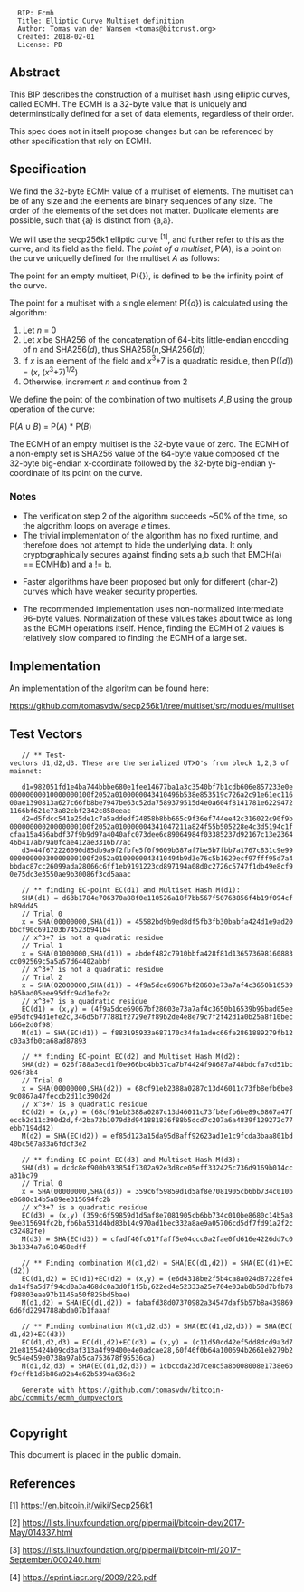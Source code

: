 <pre>
  BIP: Ecmh
  Title: Elliptic Curve Multiset definition
  Author: Tomas van der Wansem <tomas@bitcrust.org>
  Created: 2018-02-01
  License: PD
</pre>

== Abstract ==

This BIP describes the construction of a multiset hash using elliptic curves, called ECMH. The ECMH is a 32-byte value that is uniquely and determinstically
defined for a set of data elements, regardless of their order.

This spec does not in itself propose changes but can be referenced by other specification that rely on ECMH.

== Specification ==

We find the 32-byte ECMH value of a multiset of elements. The multiset can be of any size and the elements are binary sequences of any size. The order of the elements of the set does not matter. Duplicate elements are possible, such that {a} is distinct from {a,a}.

We will use the secp256k1 elliptic curve <sup>[1]</sup>, and further refer to this as the curve, and its field as the field.  The ''point of a multiset'', P(''A''), is a point on the curve uniquelly defined for the multiset ''A'' as follows:

The point for an empty multiset, P({}), is defined to be the infinity point of the curve.

The point for a multiset with a single element P({''d''}) is calculated using the algorithm:

# Let ''n'' = 0
# Let ''x'' be SHA256 of the concatenation of 64-bits little-endian encoding of ''n'' and SHA256(''d''), thus SHA256(''n'',SHA256(''d''))
# If ''x'' is an element of the field and ''x''<sup>3</sup>+7 is a quadratic residue, then P({''d''}) = (''x'', (''x''<sup>3</sup>+7)<sup>1/2</sup>)
# Otherwise, increment ''n'' and continue from 2

We define the point of the combination of two multisets ''A'',''B'' using the group operation of the curve:

P(''A'' ∪ ''B'') = P(''A'') * P(''B'')

The ECMH of an empty multiset is the 32-byte value of zero. The ECMH of a non-empty set is SHA256 value of the 64-byte value composed of the 32-byte big-endian x-coordinate followed by the 32-byte big-endian y-coordinate of its point on the curve.


=== Notes ===

* The verification step 2 of the algorithm succeeds ~50% of the time, so the algorithm loops on average ''e'' times.
* The trivial implementation of the algorithm has no fixed runtime, and therefore does not attempt to hide the underlying data. It only cryptographically secures against finding sets a,b such that EMCH(a) == ECMH(b) and a != b.

* Faster algorithms have been proposed but only for different (char-2) curves which have weaker security properties.

* The recommended implementation uses non-normalized intermediate 96-byte values. Normalization of these values takes about twice as long as the ECMH operations itself. Hence, finding the ECMH of 2 values is relatively slow compared to finding the ECMH of a large set.

== Implementation ==

An implementation of the algoritm can be found here:

https://github.com/tomasvdw/secp256k1/tree/multiset/src/modules/multiset

== Test Vectors ==
    
    
    // ** Test-vectors d1,d2,d3. These are the serialized UTXO's from block 1,2,3 of mainnet:
    
    d1=982051fd1e4ba744bbbe680e1fee14677ba1a3c3540bf7b1cdb606e857233e0e00000000010000000100f2052a0100000043410496b538e853519c726a2c91e61ec11600ae1390813a627c66fb8be7947be63c52da7589379515d4e0a604f8141781e62294721166bf621e73a82cbf2342c858eeac
    d2=d5fdcc541e25de1c7a5addedf24858b8bb665c9f36ef744ee42c316022c90f9b00000000020000000100f2052a010000004341047211a824f55b505228e4c3d5194c1fcfaa15a456abdf37f9b9d97a4040afc073dee6c89064984f03385237d92167c13e236446b417ab79a0fcae412ae3316b77ac
    d3=44f672226090d85db9a9f2fbfe5f0f9609b387af7be5b7fbb7a1767c831c9e9900000000030000000100f2052a0100000043410494b9d3e76c5b1629ecf97fff95d7a4bbdac87cc26099ada28066c6ff1eb9191223cd897194a08d0c2726c5747f1db49e8cf90e75dc3e3550ae9b30086f3cd5aaac
    
    // ** finding EC-point EC(d1) and Multiset Hash M(d1):
    SHA(d1) = d63b1784e706370a88f0e110526a18f7bb567f50763856f4b19f094cfb89dd45
    // Trial 0 
    x = SHA(00000000,SHA(d1)) = 45582bd9b9ed8df5fb3fb30babfa424d1e9ad20bbcf90c691203b74523b941b4
    // x^3+7 is not a quadratic residue
    // Trial 1
    x = SHA(01000000,SHA(d1)) = abdef482c7910bbfa428f81d136573698160883cc092569c5a5a57d64402abbf
    // x^3+7 is not a quadratic residue
    // Trial 2
    x = SHA(02000000,SHA(d1)) = 4f9a5dce69067bf28603e73a7af4c3650b16539b95bad05eee95dfc94d1efe2c
    // x^3+7 is a quadratic residue
    EC(d1) = (x,y) = (4f9a5dce69067bf28603e73a7af4c3650b16539b95bad05eee95dfc94d1efe2c,346d5b777881f2729e7f89b2de4e8e79c7f2f42d1a0b25a8f10becb66e2d0f98)
    M(d1) = SHA(EC(d1)) = f883195933a687170c34fa1adec66fe2861889279fb12c03a3fb0ca68ad87893
    
    // ** finding EC-point EC(d2) and Multiset Hash M(d2):
    SHA(d2) = 626f788a3ecd1f0e966bc4bb37ca7b74424f98687a748bdcfa7cd51bc926f3b4
    // Trial 0
    x = SHA(00000000,SHA(d2)) = 68cf91eb2388a0287c13d46011c73fb8efb6be89c0867a47feccb2d11c390d2d
    // x^3+7 is a quadratic residue
    EC(d2) = (x,y) = (68cf91eb2388a0287c13d46011c73fb8efb6be89c0867a47feccb2d11c390d2d,f42ba72b1079d3d941881836f88b5dcd7c207a6a4839f129272c77ebb7194d42)
    M(d2) = SHA(EC(d2)) = ef85d123a15da95d8aff92623ad1e1c9fcda3baa801bd40bc567a83a6fdcf3e2
    
    // ** finding EC-point EC(d3) and Multiset Hash M(d3):
    SHA(d3) = dcdc8ef900b933854f7302a92e3d8ce05eff332425c736d9169b014cca31bc79
    // Trial 0
    x = SHA(00000000,SHA(d3)) = 359c6f59859d1d5af8e7081905cb6bb734c010be8680c14b5a89ee315694fc2b
    // x^3+7 is a quadratic residue
    EC(d3) = (x,y) (359c6f59859d1d5af8e7081905cb6bb734c010be8680c14b5a89ee315694fc2b,fb6ba531d4bd83b14c970ad1bec332a8ae9a05706cd5df7fd91a2f2cc32482fe)
    M(d3) = SHA(EC(d3)) = cfadf40fc017faff5e04ccc0a2fae0fd616e4226dd7c03b1334a7a610468edff
    
    // ** Finding combination M(d1,d2) = SHA(EC(d1,d2)) = SHA(EC(d1)+EC(d2))
    EC(d1,d2) = EC(d1)+EC(d2) = (x,y) = (e6d4318be2f5b4ca8a024d87228fe4da14f9a5d7f94cd0a3a468dc0a3d0f1f5b,622ed4e52333a25e704e03ab0b50d7bfb78f98803eae97b1145a50f825bd5bae)
    M(d1,d2) = SHA(EC(d1,d2)) = fabafd38d07370982a34547daf5b57b8a4398696d6fd2294788abda07b1faaaf
    
    // ** Finding combination M(d1,d2,d3) = SHA(EC(d1,d2,d3)) = SHA(EC(d1,d2)+EC(d3))
    EC(d1,d2,d3) = EC(d1,d2)+EC(d3) = (x,y) = (c11d50cd42ef5dd8dcd9a3d721e8155424b09cd3af313a4f99400e4e0adcae28,60f46f0b64a100694b2661eb279b29c54e459e0738a97ab5ca753678f95536ca)
    M(d1,d2,d3) = SHA(EC(d1,d2,d3)) = 1cbccda23d7ce8c5a8b008008e1738e6bf9cffb1d5b86a92a4e62b5394a636e2
    
    Generate with https://github.com/tomasvdw/bitcoin-abc/commits/ecmh_dumpvectors
    

==Copyright==

This document is placed in the public domain.

== References ==

[1] https://en.bitcoin.it/wiki/Secp256k1

[2] https://lists.linuxfoundation.org/pipermail/bitcoin-dev/2017-May/014337.html

[3] https://lists.linuxfoundation.org/pipermail/bitcoin-ml/2017-September/000240.html

[4] https://eprint.iacr.org/2009/226.pdf
